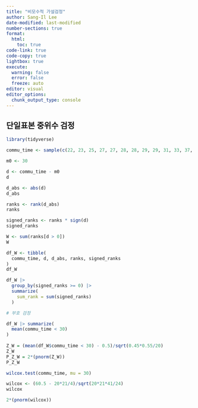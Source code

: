 ```yaml
---
title: "비모수적 가설검정"
author: Sang-Il Lee
date-modified: last-modified
number-sections: true
format: 
  html: 
    toc: true
code-link: true
code-copy: true
lightbox: true
execute: 
  warning: false
  error: false
  freeze: auto
editor: visual
editor_options: 
  chunk_output_type: console
---
```


## 단일표본 중위수 검정

```r
library(tidyverse)

commu_time <- sample(c(22, 23, 25, 27, 27, 28, 28, 29, 29, 31, 33, 37, 37, 38, 39, 42, 43, 43, 43, 58))

m0 <- 30

d <- commu_time - m0
d

d_abs <- abs(d)
d_abs

ranks <- rank(d_abs)
ranks

signed_ranks <- ranks * sign(d)
signed_ranks

W <- sum(ranks[d > 0])
W

df_W <- tibble(
  commu_time, d, d_abs, ranks, signed_ranks
)
df_W

df_W |> 
  group_by(signed_ranks >= 0) |> 
  summarize(
    sum_rank = sum(signed_ranks)
  )

# 부호 검정

df_W |> summarize(
  mean(commu_time < 30)
)
  
Z_W = (mean(df_W$commu_time < 30) - 0.5)/sqrt(0.45*0.55/20)
Z_W
P_Z_W = 2*(pnorm(Z_W))
P_Z_W

wilcox.test(commu_time, mu = 30)

wilcox <- (60.5 - 20*21/4)/sqrt(20*21*41/24)
wilcox

2*(pnorm(wilcox))
```

